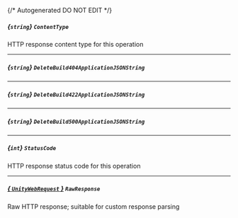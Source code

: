 {/* Autogenerated DO NOT EDIT  */}
##### *{`string`}* `ContentType`
HTTP response content type for this operation

---
##### *{`string`}* `DeleteBuild404ApplicationJSONString`

---
##### *{`string`}* `DeleteBuild422ApplicationJSONString`

---
##### *{`string`}* `DeleteBuild500ApplicationJSONString`

---
##### *{`int`}* `StatusCode`
HTTP response status code for this operation

---
##### [*{ `UnityWebRequest` }*](https://docs.unity3d.com/2021.3/Documentation/ScriptReference/Networking.UnityWebRequest.html) `RawResponse`
Raw HTTP response; suitable for custom response parsing

